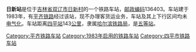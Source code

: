 {{noteTA
|1=zh-cn:始发车次; zh-hk:列車班次;
|2=zh-cn:车次; zh-hk:班次;
}}
{{Infobox China railway station 
|车站名称 = 日新站
|车站名称拼音 = 
|车站地址 = [[吉林省|吉林省]][[双辽市|双辽市]]
|归属 = [[哈尔滨铁路局|哈尔滨铁路局]]
|车站等级 = [[五等站_(中铁)|五等站]]
|线路 = [[平齐铁路|平齐铁路]]
}}
'''日新站'''是位于[[吉林省|吉林省]][[双辽市|双辽市]][[日新村|日新村]]的一个铁路车站，[[邮政编码|邮政编码]]136403。车站建于1983年，有[[平齐铁路|平齐铁路]]经过该站，现不办理客货运业务，车站及其上下行区间均未[[电气化|电气化]]。车站距离[[四平站|四平站]]143[[公里|公里]]，隶属[[哈尔滨铁路局|哈尔滨铁路局]]，是[[五等站_(中铁)|五等站]]。

{{start rail box}}
{{s-inop|[[堡石图站|堡石图站]]}}
{{s-line|[[平齐铁路|平齐铁路]]}}
{{s-inop|[[茂林站|茂林站]]}}
{{end box}}
{{平齐铁路}}
{{铁路车站小作品}}
{{吉林小作品}}

[[Category:平齐铁路车站|Category:平齐铁路车站]]
[[Category:1983年启用的铁路车站|Category:1983年启用的铁路车站]]
[[Category:四平市铁路车站|Category:四平市铁路车站]]
